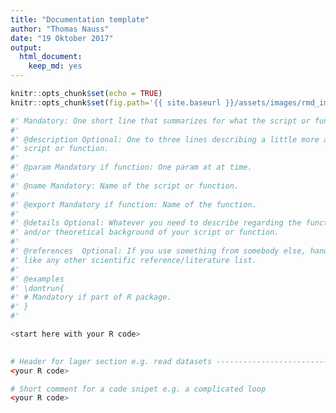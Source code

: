 ```yaml
---
title: "Documentation template"
author: "Thomas Nauss"
date: "19 Oktober 2017"
output: 
  html_document: 
    keep_md: yes
---
```

```r
knitr::opts_chunk$set(echo = TRUE)
knitr::opts_chunk$set(fig.path='{{ site.baseurl }}/assets/images/rmd_images/e01-01/')
```

```r
#' Mandatory: One short line that summarizes for what the script or function is.
#'
#' @description Optional: One to three lines describing a little more about the
#' script or function.
#' 
#' @param Mandatory if function: One param at at time.
#'
#' @name Mandatory: Name of the script or function.
#'
#' @export Mandatory if function: Name of the function.
#' 
#' @details Optional: Whatever you need to describe regarding the functionality
#' and/or theoretical background of your script or function.
#' 
#' @references  Optional: If you use something from somebody else, handle it
#' like any other scientific reference/literature list.
#' 
#' @examples
#' \dontrun{
#' # Mandatory if part of R package.
#' }
#' 

<start here with your R code>

  
# Header for lager section e.g. read datasets ----------------------------------
<your R code>

# Short comment for a code snipet e.g. a complicated loop
<your R code>

```
